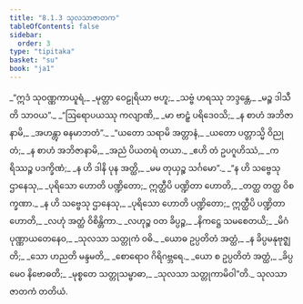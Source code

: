 ```yaml
---
title: "8.1.3 သုလသာဇာတက"
tableOfContents: false
sidebar:
  order: 3
type: "tipitaka"
basket: "su"
book: "ja1"
---
```



<DynamicBreadcrumb />

<Division number="18" book="ja1" e="ch" v="22" p="177">

<Paragraph number="1692" type="verses" book="ja1">
_“ဣဒံ သုဝဏ္ဏကာယူရံ,_  
_မုတ္တာ ဝေဠုရိယာ ဗဟူ;_  
_သဗ္ဗံ ဟရဿု ဘဒ္ဒန္တေ,_  
_မဉ္စ ဒါသီတိ သာဝယ”._  

</Paragraph>

</Division>
<Division number="19" book="ja1" e="ch" v="22" p="177">

<Paragraph number="1693" type="verses" book="ja1">
_“ဩရောပယဿု ကလျာဏိ,_  
_မာ ဗာဠှံ ပရိဒေဝသိ;_  
_န စာဟံ အဘိဇာနာမိ,_  
_အဟန္တွာ ဓနမာဘတံ”._  

</Paragraph>

</Division>
<Division number="20" book="ja1" e="ch" v="22" p="177">

<Paragraph number="1694" type="verses" book="ja1">
_“ယတော သရာမိ အတ္တာနံ,_  
_ယတော ပတ္တာသ္မိ ဝိညုတံ;_  
_န စာဟံ အဘိဇာနာမိ,_  
_အညံ ပိယတရံ တယာ._  

</Paragraph>

</Division>
<Division number="21" book="ja1" e="ch" v="22" p="177">

<Paragraph number="1695" type="verses" book="ja1">
_ဧဟိ တံ ဥပဂူဟိဿံ,_  
_ကရိဿဉ္စ ပဒက္ခိဏံ;_  
_န ဟိ ဒါနိ ပုန အတ္ထိ,_  
_မမ တုယှဉ္စ သင်္ဂမော”._  

</Paragraph>

</Division>
<Division number="22" book="ja1" e="ch" v="22" p="177">

<Paragraph number="1696" type="verses" book="ja1">
_“န ဟိ သဗ္ဗေသု ဌာနေသု,_  
_ပုရိသော ဟောတိ ပဏ္ဍိတော;_  
ဣတ္ထီပိ ပဏ္ဍိတာ ဟောတိ,_  
_တတ္ထ တတ္ထ ဝိစက္ခဏာ._  

</Paragraph>

</Division>
<Division number="23" book="ja1" e="ch" v="22" p="178">

<Paragraph number="1697" type="verses" book="ja1">
_န ဟိ သဗ္ဗေသု ဌာနေသု,_  
_ပုရိသော ဟောတိ ပဏ္ဍိတော;_  
ဣတ္ထီပိ ပဏ္ဍိတာ ဟောတိ,_  
_လဟုံ အတ္ထံ ဝိစိန္တိကာ._  

</Paragraph>

</Division>
<Division number="24" book="ja1" e="ch" v="22" p="178">

<Paragraph number="1698" type="verses" book="ja1">
_လဟုဉ္စ ဝတ ခိပ္ပဉ္စ,_  
_နိကဋ္ဌေ သမစေတယိ;_  
_မိဂံ ပုဏ္ဏာယတေနေဝ,_  
_သုလသာ သတ္တုကံ ဝဓိ._  

</Paragraph>

</Division>
<Division number="25" book="ja1" e="ch" v="22" p="178">

<Paragraph number="1699" type="verses" book="ja1">
_ယောဓ ဥပ္ပတိတံ အတ္ထံ,_  
_န ခိပ္ပမနုဗုဇ္ဈတိ;_  
_သော ဟညတိ မန္ဒမတိ,_  
_စောရောဝ ဂိရိဂဗ္ဘရေ._  

</Paragraph>

</Division>
<Division number="26" book="ja1" e="ch" v="22" p="178">

<Paragraph number="1700" type="verses" book="ja1">
_ယော စ ဥပ္ပတိတံ အတ္ထံ,_  
_ခိပ္ပမေဝ နိဗောဓတိ;_  
_မုစ္စတေ သတ္တုသမ္ဗာဓာ,_  
_သုလသာ သတ္တုကာမိဝါ”တိ._  


</Paragraph>
</Division>

<Paragraph number="1701" type="center" book="ja1">
သုလသာဇာတကံ တတိယံ.
</Paragraph>